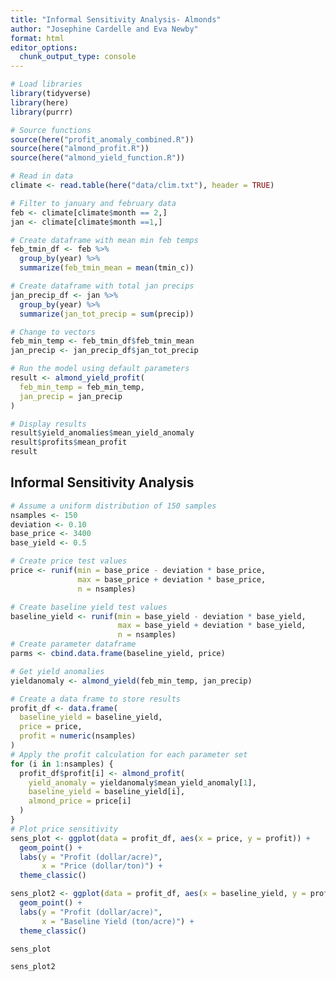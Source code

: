 ```yaml
---
title: "Informal Sensitivity Analysis- Almonds"
author: "Josephine Cardelle and Eva Newby"
format: html
editor_options: 
  chunk_output_type: console
---
```


```r
# Load libraries
library(tidyverse)
library(here)
library(purrr)
```

```r
# Source functions
source(here("profit_anomaly_combined.R"))
source(here("almond_profit.R"))
source(here("almond_yield_function.R"))
```

```r
# Read in data
climate <- read.table(here("data/clim.txt"), header = TRUE)
```

```r
# Filter to january and february data
feb <- climate[climate$month == 2,]
jan <- climate[climate$month ==1,]

# Create dataframe with mean min feb temps
feb_tmin_df <- feb %>% 
  group_by(year) %>% 
  summarize(feb_tmin_mean = mean(tmin_c))

# Create dataframe with total jan precips
jan_precip_df <- jan %>% 
  group_by(year) %>% 
  summarize(jan_tot_precip = sum(precip))

# Change to vectors
feb_min_temp <- feb_tmin_df$feb_tmin_mean
jan_precip <- jan_precip_df$jan_tot_precip
```

```r
# Run the model using default parameters
result <- almond_yield_profit(
  feb_min_temp = feb_min_temp,
  jan_precip = jan_precip
)

# Display results
result$yield_anomalies$mean_yield_anomaly
result$profits$mean_profit
result
```

## Informal Sensitivity Analysis
```r
# Assume a uniform distribution of 150 samples
nsamples <- 150
deviation <- 0.10
base_price <- 3400
base_yield <- 0.5

# Create price test values
price <- runif(min = base_price - deviation * base_price, 
               max = base_price + deviation * base_price, 
               n = nsamples)

# Create baseline yield test values
baseline_yield <- runif(min = base_yield - deviation * base_yield, 
                        max = base_yield + deviation * base_yield, 
                        n = nsamples)
# Create parameter dataframe
parms <- cbind.data.frame(baseline_yield, price)

# Get yield anomalies
yieldanomaly <- almond_yield(feb_min_temp, jan_precip)

# Create a data frame to store results
profit_df <- data.frame(
  baseline_yield = baseline_yield,
  price = price,
  profit = numeric(nsamples)
)
# Apply the profit calculation for each parameter set
for (i in 1:nsamples) {
  profit_df$profit[i] <- almond_profit(
    yield_anomaly = yieldanomaly$mean_yield_anomaly[1],
    baseline_yield = baseline_yield[i],
    almond_price = price[i]
  )
}
# Plot price sensitivity
sens_plot <- ggplot(data = profit_df, aes(x = price, y = profit)) +
  geom_point() +
  labs(y = "Profit (dollar/acre)", 
       x = "Price (dollar/ton)") +
  theme_classic()

sens_plot2 <- ggplot(data = profit_df, aes(x = baseline_yield, y = profit)) +
  geom_point() +
  labs(y = "Profit (dollar/acre)", 
       x = "Baseline Yield (ton/acre)") +
  theme_classic()

sens_plot

sens_plot2

```


